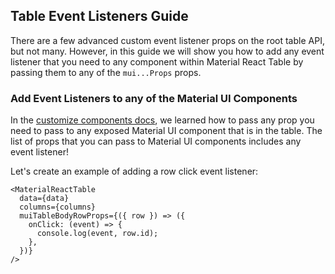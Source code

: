 
<Head>
  <title>Table Event Listeners Guide - Material React Table Docs</title>
  <meta
    name="description"
    content="How to add event listeners such as onClicks and onChange events to components in Material React Table"
  />
</Head>

## Table Event Listeners Guide

There are a few advanced custom event listener props on the root table API, but not many. However, in this guide we will show you how to add any event listener that you need to any component within Material React Table by passing them to any of the `mui...Props` props.

### Add Event Listeners to any of the Material UI Components

In the [customize components docs](/docs/guides/customize-components#material-ui-prop-types), we learned how to pass any prop you need to pass to any exposed Material UI component that is in the table. The list of props that you can pass to Material UI components includes any event listener!

Let's create an example of adding a row click event listener:

```tsx
<MaterialReactTable
  data={data}
  columns={columns}
  muiTableBodyRowProps={({ row }) => ({
    onClick: (event) => {
      console.log(event, row.id);
    },
  })}
/>
```
